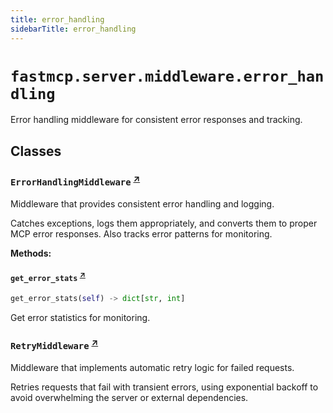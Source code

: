 ```yaml
---
title: error_handling
sidebarTitle: error_handling
---
```


# `fastmcp.server.middleware.error_handling`


Error handling middleware for consistent error responses and tracking.

## Classes

### `ErrorHandlingMiddleware` <sup><a href="https://github.com/jlowin/fastmcp/blob/main/src/fastmcp/server/middleware/error_handling.py#L15" target="_blank">↗</a></sup>


Middleware that provides consistent error handling and logging.

Catches exceptions, logs them appropriately, and converts them to
proper MCP error responses. Also tracks error patterns for monitoring.


**Methods:**

#### `get_error_stats` <sup><a href="https://github.com/jlowin/fastmcp/blob/main/src/fastmcp/server/middleware/error_handling.py#L121" target="_blank">↗</a></sup>

```python
get_error_stats(self) -> dict[str, int]
```

Get error statistics for monitoring.


### `RetryMiddleware` <sup><a href="https://github.com/jlowin/fastmcp/blob/main/src/fastmcp/server/middleware/error_handling.py#L126" target="_blank">↗</a></sup>


Middleware that implements automatic retry logic for failed requests.

Retries requests that fail with transient errors, using exponential
backoff to avoid overwhelming the server or external dependencies.

